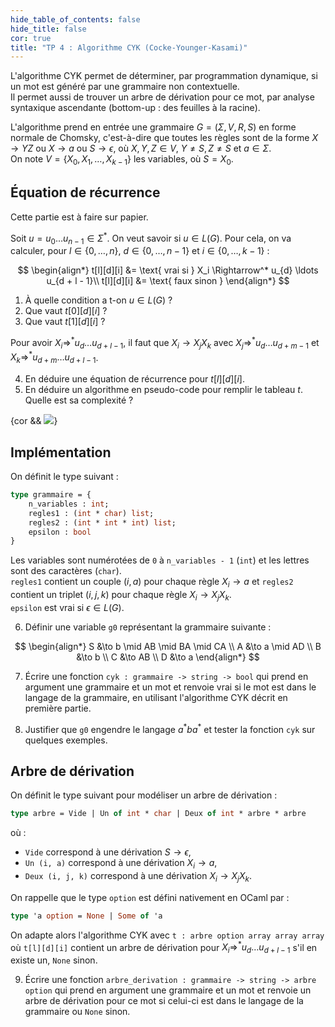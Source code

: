 ```yaml
---
hide_table_of_contents: false
hide_title: false
cor: true
title: "TP 4 : Algorithme CYK (Cocke-Younger-Kasami)"
---
```



<Solution file={TP} lang='ocaml' show={frontMatter.cor} />

L'algorithme CYK permet de déterminer, par programmation dynamique, si un mot est généré par une grammaire non contextuelle.  
Il permet aussi de trouver un arbre de dérivation pour ce mot, par analyse syntaxique ascendante (bottom-up : des feuilles à la racine).

L'algorithme prend en entrée une grammaire $G = (\Sigma, V, R, S)$ en forme normale de Chomsky, c'est-à-dire que toutes les règles sont de la forme $X \to YZ$ ou $X \to a$ ou $S \to \epsilon$, où $X, Y, Z \in V$, $Y \neq S, Z\neq S$ et $a \in \Sigma$.  
On note $V =\{X_0, X_1, \ldots, X_{k-1}\}$ les variables, où $S = X_0$.

## Équation de récurrence

Cette partie est à faire sur papier.

Soit $u = u_0 \ldots u_{n-1} \in \Sigma^*$. On veut savoir si $u \in L(G)$. Pour cela, on va calculer, pour $l \in \{0, \ldots, n\}$, $d \in \{0, \ldots, n - 1\}$ et $i \in \{0, \ldots, k-1\}$ :

$$
\begin{align*}
t[l][d][i] &= \text{ vrai si } X_i \Rightarrow^* u_{d} \ldots u_{d + l - 1}\\
t[l][d][i] &= \text{ faux sinon }
\end{align*}
$$

1. À quelle condition a t-on $u \in L(G)$ ?  
2. Que vaut $t[0][d][i]$ ?  
3. Que vaut $t[1][d][i]$ ?

Pour avoir $X_i \Rightarrow^* u_{d} \ldots u_{d + l - 1}$, il faut que $X_i \to X_j X_k$ avec $X_j \Rightarrow^* u_{d} \ldots u_{d + m - 1}$ et $X_k \Rightarrow^* u_{d + m} \ldots u_{d + l - 1}$.  

4. En déduire une équation de récurrence pour $t[l][d][i]$.  
5. En déduire un algorithme en pseudo-code pour remplir le tableau $t$. Quelle est sa complexité ?


{cor && <img src={tp4_1} width={230}/>}

## Implémentation

On définit le type suivant :
```ocaml
type grammaire = {
    n_variables : int;
    regles1 : (int * char) list;
    regles2 : (int * int * int) list;
    epsilon : bool
}
```

Les variables sont numérotées de `0` à `n_variables - 1` (`int`) et les lettres sont des caractères (`char`).  
`regles1` contient un couple $(i, a)$ pour chaque règle $X_i \to a$ et `regles2` contient un triplet $(i, j, k)$ pour chaque règle $X_i \to X_j X_k$.  
`epsilon` est vrai si $\epsilon \in L(G)$.

6. Définir une variable `g0` représentant la grammaire suivante :

$$
\begin{align*}
S &\to b \mid AB \mid BA \mid CA \\
A &\to a \mid AD \\
B &\to b \\
C &\to AB \\
D &\to a
\end{align*}
$$

7. Écrire une fonction `cyk : grammaire -> string -> bool` qui prend en argument une grammaire et un mot et renvoie vrai si le mot est dans le langage de la grammaire, en utilisant l'algorithme CYK décrit en première partie.

8. Justifier que `g0` engendre le langage $a^* b a^*$ et tester la fonction `cyk` sur quelques exemples.

## Arbre de dérivation

On définit le type suivant pour modéliser un arbre de dérivation :
```ocaml
type arbre = Vide | Un of int * char | Deux of int * arbre * arbre
```

où :
- `Vide` correspond à une dérivation $S \to \epsilon$,
- `Un (i, a)` correspond à une dérivation $X_i \to a$,
- `Deux (i, j, k)` correspond à une dérivation $X_i \to X_j X_k$.

On rappelle que le type `option` est défini nativement en OCaml par :
```ocaml
type 'a option = None | Some of 'a
```

On adapte alors l'algorithme CYK avec `t : arbre option array array array` où `t[l][d][i]` contient un arbre de dérivation pour $X_i \Rightarrow^* u_{d} \ldots u_{d + l - 1}$ s'il en existe un, `None` sinon.

9. Écrire une fonction `arbre_derivation : grammaire -> string -> arbre option` qui prend en argument une grammaire et un mot et renvoie un arbre de dérivation pour ce mot si celui-ci est dans le langage de la grammaire ou `None` sinon.
